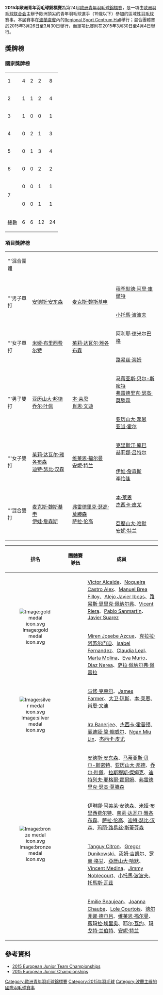 {{noteTA|G1=Badminton}}
{{infobox badminton event
|name           = 2015年歐洲青年羽毛球錦標賽
|image          = 
|size           = 
|caption        = 
|dates          = 2015年3月26日－3月30日（團體）<br/>2015年3月30日－4月4日（單項）
|number_edition = 第24屆
|level          = 青年賽（19歲以下）
|prize_money    =
|location       = {{POL}}[[盧賓|盧賓]]
|venue          = Regional Sport Centrum Hall
|previous       = 2013年歐洲青年羽毛球錦標賽
|next           = 2017年歐洲青年羽毛球錦標賽
}}
'''2015年歐洲青年羽毛球錦標賽'''為第24屆[[歐洲青年羽毛球錦標賽|歐洲青年羽毛球錦標賽]]，是一項由[[歐洲羽毛球联合会|歐洲羽毛球联合会]]主辦予歐洲頂尖的青年羽毛球選手（19歲以下）參加的區域性[[羽毛球|羽毛球]]賽事。本屆賽事在[[波蘭|波蘭]][[盧賓|盧賓]]內的[[Regional_Sport_Centrum_Hall|Regional Sport Centrum Hall]]舉行；混合團體賽於2015年3月26日至3月30日舉行，而單項比賽則在2015年3月30日至4月4日舉行。

==獎牌榜==
===國家獎牌榜===
{| {{RankedMedalTable}}
|-
|1||style="text-align:left"| {{bat|DEN}} ||4||2||2||8
|-
|2||style="text-align:left"| {{bat|GER}} ||1||1||2||4
|-
|3||style="text-align:left"| {{bat|ESP}} ||1||0||0||1
|-
|4||style="text-align:left"| {{bat|ENG}} ||0||2||1||3
|-
|5||style="text-align:left"| {{bat|FRA}} ||0||1||3||4
|-
|6||style="text-align:left"| {{bat|TUR}} ||0||0||2||2
|-
|rowspan="2"|7||style="text-align:left"| {{bat|SCO}} ||0||0||1||1
|-
|style="text-align:left"| {{bat|EST}} ||0||0||1||1
|- class="sortbottom"
!colspan=2|總數|| 6 || 6 || 12 || 24
|}

===項目獎牌榜===
{| {{MedalistTable|labelwidth=80px|type=項目|style=font-size:small;}}
|-
|rowspan=2|'''混合團體
|rowspan=2|{{bat|ESP}}
|rowspan=2|{{bat|ENG}}
|{{bat|DEN}}
|-
|{{bat|FRA}}
|-
|colspan="4"|
|-
|rowspan=2|'''男子單打
|rowspan=2|{{flagicon|DEN}} [[安德斯·安东森|安德斯·安东森]]
|rowspan=2|{{flagicon|GER}} [[麦克斯·魏斯基申|麦克斯·魏斯基申]]
|{{flagicon|TUR}} [[穆罕默德·阿里·庫爾特|穆罕默德·阿里·庫爾特]]
|-
|{{flagicon|FRA}} [[小托馬·波波夫|小托馬·波波夫]]
|-
|rowspan=2|'''女子單打
|rowspan=2|{{flagicon|DEN}} [[米娅·布里西费尔特|米娅·布里西费尔特]]
|rowspan=2|{{flagicon|DEN}} [[茱莉·达瓦尔·雅各布森|茱莉·达瓦尔·雅各布森]]
|{{flagicon|TUR}} [[阿利耶·德米尔巴格|阿利耶·德米尔巴格]]
|-
|{{flagicon|GER}} [[路易丝·海姆|路易丝·海姆]]
|-
|rowspan=2|'''男子雙打
|rowspan=2|{{flagicon|DEN}} [[亚历山大·邦德|亚历山大·邦德]]<br/>{{flagicon|DEN}} [[乔尔·叶佩|乔尔·叶佩]]
|rowspan=2|{{flagicon|ENG}} [[本·莱恩|本·莱恩]]<br/>{{flagicon|ENG}} [[肖恩·文迪|肖恩·文迪]]
|{{flagicon|DEN}} [[马蒂亚斯·贝尔-斯密特|马蒂亚斯·贝尔-斯密特]]<br/>{{flagicon|DEN}} [[弗雷德里克·瑟高·莫滕森|弗雷德里克·瑟高·莫滕森]]
|-
|{{flagicon|SCO}} [[亚历山大·邓恩|亚历山大·邓恩]]<br/>{{flagicon|SCO}} [[亚当·霍尔|亚当·霍尔]]
|-
|rowspan=2|'''女子雙打
|rowspan=2|{{flagicon|DEN}} [[茱莉·达瓦尔·雅各布森|茱莉·达瓦尔·雅各布森]]<br/>{{flagicon|DEN}} [[迪特·瑟比·汉森|迪特·瑟比·汉森]]
|rowspan=2|{{flagicon|FRA}} [[维莱恩·福尔曼|维莱恩·福尔曼]]<br/>{{flagicon|FRA}} [[安妮·特兰|安妮·特兰]]
|{{flagicon|EST}} [[克里斯汀·库巴|克里斯汀·库巴]]<br/>{{flagicon|EST}} [[赫莉娜·吕特尔|赫莉娜·吕特尔]]
|-
|{{flagicon|GER}} [[伊娃·詹森斯|伊娃·詹森斯]]<br/>{{flagicon|GER}} [[李怡逢|李怡逢]]
|-
|rowspan=2|'''混合雙打
|rowspan=2|{{flagicon|GER}} [[麦克斯·魏斯基申|麦克斯·魏斯基申]]<br/>{{flagicon|GER}} [[伊娃·詹森斯|伊娃·詹森斯]]
|rowspan=2|{{flagicon|DEN}} [[弗雷德里克·瑟高·莫滕森|弗雷德里克·瑟高·莫滕森]]<br/>{{flagicon|DEN}} [[萨拉·伦高|萨拉·伦高]]
|{{flagicon|ENG}} [[本·莱恩|本·莱恩]]<br/>{{flagicon|ENG}} [[杰西卡·皮尤|杰西卡·皮尤]]
|-
|{{flagicon|FRA}} [[亞歷山大·哈默|亞歷山大·哈默]]<br/>{{flagicon|FRA}} [[安妮·特兰|安妮·特兰]]
|}
{| class=wikitable style="text-align:left; font-size:90%" width="800px"
!width=50 |排名
!width=150|團體賽隊伍
!width=600|成員
|-
|rowspan="2" style="text-align:center"|[[Image:gold_medal_icon.svg|Image:gold medal icon.svg]]
|rowspan="2"|{{bat|ESP}}
|[[Victor_Alcaide|Victor Alcaide]]、[[Nogueira_Castro_Alex|Nogueira Castro Alex]]、[[Manuel_Brea_Filloy|Manuel Brea Filloy]]、[[Alejo_Javier_Ibeas|Alejo Javier Ibeas]]、[[路易斯·恩里克·佩纳尔弗|路易斯·恩里克·佩纳尔弗]]、[[Vicent_Riera|Vicent Riera]]、[[Pablo_Sanmartin|Pablo Sanmartin]]、[[Javier_Suarez|Javier Suarez]]
|-
|[[Miren_Josebe_Azcue|Miren Josebe Azcue]]、[[克拉拉·阿苏尔门迪|克拉拉·阿苏尔门迪]]、[[Isabel_Fernandez|Isabel Fernandez]]、[[Claudia_Leal|Claudia Leal]]、[[Marta_Molina|Marta Molina]]、[[Eva_Murio|Eva Murio]]、[[Diaz_Nerea|Diaz Nerea]]、[[萨拉·佩纳尔弗·佩雷拉|萨拉·佩纳尔弗·佩雷拉]]
|-
|rowspan="2" style="text-align:center"|[[Image:silver_medal_icon.svg|Image:silver medal icon.svg]]
|rowspan="2"|{{bat|ENG}}
|[[马修·克莱尔|马修·克莱尔]]、[[James_Farmer|James Farmer]]、[[大卫·琼斯_(羽毛球运动员)|大卫·琼斯]]、[[本·莱恩|本·莱恩]]、[[肖恩·文迪|肖恩·文迪]]
|-
|[[Ira_Banerjee|Ira Banerjee]]、[[杰西卡·霍普顿|杰西卡·霍普顿]]、[[丽迪娅·简·鲍威尔|丽迪娅·简·鲍威尔]]、[[Ngan_Miu_Lin|Ngan Miu Lin]]、[[杰西卡·皮尤|杰西卡·皮尤]]
|-
|rowspan="4" style="text-align:center"|[[Image:bronze_medal_icon.svg|Image:bronze medal icon.svg]]
|rowspan="2"|{{bat|DEN}}
|[[安德斯·安东森|安德斯·安东森]]、[[马蒂亚斯·贝尔-斯密特|马蒂亚斯·贝尔-斯密特]]、[[亚历山大·邦德|亚历山大·邦德]]、[[乔尔·叶佩|乔尔·叶佩]]、[[拉斯穆斯·傑姆克|拉斯穆斯·傑姆克]]、[[迪特列夫·耶格爾·霍爾姆|迪特列夫·耶格爾·霍爾姆]]、[[弗雷德里克·瑟高·莫滕森|弗雷德里克·瑟高·莫滕森]]
|-
|[[伊琳娜·阿美莱·安德森|伊琳娜·阿美莱·安德森]]、[[米娅·布里西费尔特|米娅·布里西费尔特]]、[[茱莉·达瓦尔·雅各布森|茱莉·达瓦尔·雅各布森]]、[[萨拉·伦高|萨拉·伦高]]、[[迪特·瑟比·汉森|迪特·瑟比·汉森]]、[[玛丽·路易丝·斯蒂芬森|玛丽·路易丝·斯蒂芬森]]
|-
|rowspan="2"|{{bat|FRA}}
|[[Tanguy_Citron|Tanguy Citron]]、[[Gregor_Dunikowski|Gregor Dunikowski]]、[[汤姆·吉凯尔|汤姆·吉凯尔]]、[[罗南·格甘|罗南·格甘]]、[[亞歷山大·哈默|亞歷山大·哈默]]、[[Vincent_Medina|Vincent Medina]]、[[Jimmy_Noblecourt|Jimmy Noblecourt]]、[[小托馬·波波夫|小托馬·波波夫]]、[[托馬斯·瓦茲|托馬斯·瓦茲]]
|-
|[[Emilie_Beaujean|Emilie Beaujean]]、[[Joanna_Chaube|Joanna Chaube]]、[[Lole_Courtois|Lole Courtois]]、[[德尔菲娜·德尔吕|德尔菲娜·德尔吕]]、[[维莱恩·福尔曼|维莱恩·福尔曼]]、[[薇玛拉·埃里奥|薇玛拉·埃里奥]]、[[耶尔·瓦约|耶尔·瓦约]]、[[玛戈特·兰伯特|玛戈特·兰伯特]]、[[安妮·特兰|安妮·特兰]]
|}

==參考資料==
*[http://www.tournamentsoftware.com/sport/tournament.aspx?id=23AFDABA-CFAE-496D-AC2F-FFD464B02558 2015 European Junior Team Championships]{{Wayback|url=http://www.tournamentsoftware.com/sport/tournament.aspx?id=23AFDABA-CFAE-496D-AC2F-FFD464B02558 |date=20150810033159 }}{{en}}
*[http://www.tournamentsoftware.com/sport/tournament.aspx?id=D4C8FCCF-464C-4318-87DA-E70BF28EBBD7 2015 European Junior Championships]{{Wayback|url=http://www.tournamentsoftware.com/sport/tournament.aspx?id=D4C8FCCF-464C-4318-87DA-E70BF28EBBD7 |date=20150810065828 }}{{en}}

[[Category:歐洲青年羽毛球錦標賽|Category:歐洲青年羽毛球錦標賽]]
[[Category:2015年羽毛球|Category:2015年羽毛球]]
[[Category:波蘭主辦的國際羽毛球賽事|Category:波蘭主辦的國際羽毛球賽事]]